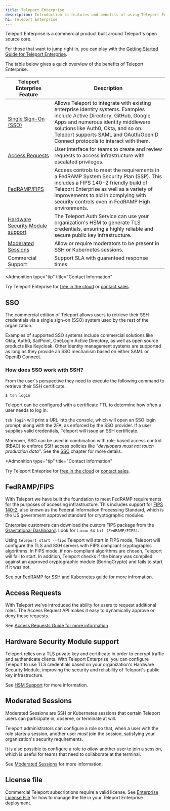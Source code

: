 ```yaml
---
title: Teleport Enterprise
description: Introduction to features and benefits of using Teleport Enterprise. Why upgrade to Teleport Enterprise?
h1: Teleport Enterprise
---
```


Teleport Enterprise is a commercial product built around Teleport's open source
core.

For those that want to jump right in, you can play with the
[Getting Started Guide for Teleport Enterprise](getting-started.mdx).

The table below gives a quick overview of the benefits of Teleport Enterprise.

| Teleport Enterprise Feature | Description |
| - | - |
| [Single Sign-On (SSO)](#sso) | Allows Teleport to integrate with existing enterprise identity systems. Examples include Active Directory, GitHub, Google Apps and numerous identity middleware solutions like Auth0, Okta, and so on. Teleport supports SAML and OAuth/OpenID Connect protocols to interact with them. |
| [Access Requests](../access-controls/access-requests/index.mdx) | User interface for teams to create and review requests to access infrastructure with escalated privileges. |
| [FedRAMP/FIPS](#fedrampfips) | Access controls to meet the requirements in a FedRAMP System Security Plan (SSP). This includes a FIPS 140-2 friendly build of Teleport Enterprise as well as a variety of improvements to aid in complying with security controls even in FedRAMP High environments. |
| [Hardware Security Module support](./hsm.mdx)|The Teleport Auth Service can use your organization's HSM to generate TLS credentials, ensuring a highly reliable and secure public key infrastructure.|
| [Moderated Sessions](../access-controls/guides/moderated-sessions.mdx)|Allow or require moderators to be present in SSH or Kubernetes sessions.|
| Commercial Support | Support SLA with guaranteed response times. |

<Admonition
  type="tip"
  title="Contact Information"
>
  Try Teleport Enteprise for [free in the cloud](https://goteleport.com/signup/) or [contact sales](https://goteleport.com/signup/enterprise/).
</Admonition>

## SSO

The commercial edition of Teleport allows users to retrieve their SSH
credentials via a single sign-on (SSO) system used by the rest of the organization.

Examples of supported SSO systems include commercial solutions like Okta,
Auth0, SailPoint, OneLogin Active Directory, as well as open source products like Keycloak.
Other identity management systems are supported as long as they provide an
SSO mechanism based on either SAML or OpenID Connect.

### How does SSO work with SSH?

From the user's perspective they need to execute the following command to retrieve their SSH certificate.

```code
$ tsh login
```

Teleport can be configured with a certificate TTL to determine how often a user needs to log in.

`tsh login` will print a URL into the console, which will open an SSO login
prompt, along with the 2FA, as enforced by the SSO provider. If a user supplies
valid credentials, Teleport will issue an SSH certificate.

Moreover, SSO can be used in combination with role-based access control (RBAC)
to enforce SSH access policies like *"developers must not touch production data"*.
See the [SSO](sso.mdx) chapter for more details.

<Admonition
  type="tip"
  title="Contact Information"
>
  Try Teleport Enteprise for [free in the cloud](https://goteleport.com/signup/) or [contact sales](https://goteleport.com/signup/enterprise/).
</Admonition>

## FedRAMP/FIPS

With Teleport we have built the foundation to meet FedRAMP requirements for the purposes of accessing infrastructure. This includes support for [FIPS 140-2](https://en.wikipedia.org/wiki/FIPS\_140-2), also known as the Federal Information Processing Standard, which is the US government approved standard for cryptographic modules.

Enterprise customers can download the custom FIPS package from the [Gravitational Dashboard](https://dashboard.gravitational.com/web/).
Look for `Linux 64-bit (FedRAMP/FIPS)`.

Using `teleport start --fips` Teleport will start in FIPS mode, Teleport will
configure the TLS and SSH servers with FIPS compliant cryptographic algorithms.
In FIPS mode, if non-compliant algorithms are chosen, Teleport will fail to start.
In addition, Teleport checks if the binary was compiled against an approved
cryptographic module (BoringCrypto) and fails to start if it was not.

See our [FedRAMP for SSH and Kubernetes](fedramp.mdx) guide for more infromation.

## Access Requests

With Teleport we've introduced the ability for users to request additional roles. The Access Request API makes it easy to dynamically approve or deny these requests.

See [Access Requests Guide for more
information](../access-controls/access-requests/index.mdx)

## Hardware Security Module support

Teleport relies on a TLS private key and certificate in order to encrypt traffic
and authenticate clients. With Teleport Enterprise, you can configure Teleport
to use TLS credentials based on your organization's Hardware Security Module,
improving the security and reliability of Teleport's public key infrastructure.

See [HSM Support](./hsm.mdx) for more information.

## Moderated Sessions

Moderated Sessions are SSH or Kubernetes sessions that certain Teleport users
can participate in, observe, or terminate at will. 

Teleport administrators can configure a role so that, when a user with the role
starts a session, another user *must* join the session, satisfying your
organization's security requirements.

It is also possible to configure a role to *allow* another user to join a
session, which is useful for teams that need to collaborate at the terminal.

See [Moderated Sessions](../access-controls/guides/moderated-sessions.mdx) for more information.

## License file

Commercial Teleport subscriptions require a valid license. See [Enterprise License File](./license.mdx) for how to manage the file in your Teleport Enterprise deployment.
